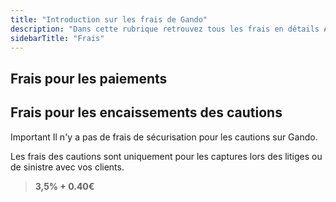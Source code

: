 ```yaml
---
title: "Introduction sur les frais de Gando"
description: "Dans cette rubrique retrouvez tous les frais en détails A combien se situe les frais"
sidebarTitle: "Frais"
---
```


## Frais pour les paiements

## Frais pour les encaissements des cautions

<Check>
  Important
</Check>

<Info>
  Il n'y a pas de frais de sécurisation pour les cautions sur Gando.
</Info>

Les frais des cautions sont uniquement pour les captures lors des litiges ou de sinistre avec vos clients.

> **3,5% \+ 0.40€**

